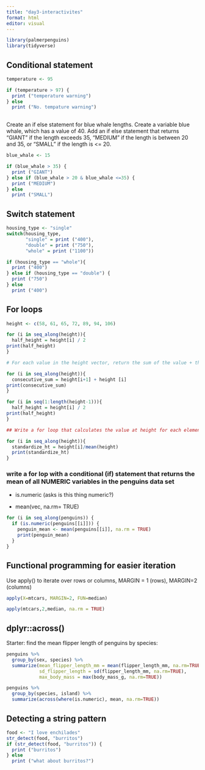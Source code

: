 ```yaml
---
title: "day3-interactivites"
format: html
editor: visual
---
```


```r
library(palmerpenguins)
library(tidyverse)
```

## Conditional statement

```r
temperature <- 95

if (temperature > 97) {
  print ("temperature warning")
} else 
  print ("No. tempature warning")
  
```

Create an if else statement for blue whale lengths. Create a variable blue whale, which has a value of 40. Add an if else statement that returns "GIANT" if the length exceeds 35, "MEDIUM" if the length is between 20 and 35, or "SMALL" if the length is \<= 20.

```r

blue_whale <- 15

if (blue_whale > 35) {
  print ("GIANT")
} else if (blue_whale > 20 & blue_whale <=35) {
  print ("MEDIUM")
} else 
  print ("SMALL")
```

## Switch statement

```r
housing_type <- "single"
switch(housing_type,
       "single" = print ("400"),
       "double" = print ("750"),
       "whole" = print ("1100"))

if (housing_type == "whole"){
  print ("400")
} else if (housing_type == "double") {
  print ("750")
} else 
  print ("400")
```

## For loops

```r
height <- c(58, 61, 65, 72, 89, 94, 106)

for (i in seq_along(height)){
  half_height = height[i] / 2
print(half_height)
}

# For each value in the height vector, return the sum of the value + the one right after it...

for (i in seq_along(height)){
  consecutive_sum = height[i+1] + height [i]
print(consecutive_sum)
}

for (i in seq(1:length(height-1))){
  half_height = height[i] / 2
print(half_height)
}

## Write a for loop that calculates the value at height for each element divided by the mean of the entire height vector 

for (i in seq_along(height)){
  standardize_ht = height[i]/mean(height)
  print(standardize_ht)
}
```

### write a for lop with a conditional (if) statement that returns the mean of all NUMERIC variables in the penguins data set

-   is.numeric (asks is this thing numeric?)

-   mean(vec, na.rm= TRUE)

```r
for (i in seq_along(penguins)) {
  if (is.numeric(penguins[[i]])) {
    penguin_mean <- mean(penguins[[i]], na.rm = TRUE)
    print(penguin_mean)
  }
}

```

## Functional programming for easier iteration

Use apply() to iterate over rows or columns, MARGIN = 1 (rows), MARGIN=2 (columns)

```r
apply(X=mtcars, MARGIN=2, FUN=median)

apply(mtcars,2,median, na.rm = TRUE)
```

## dplyr::across()

Starter: find the mean flipper length of penguins by species:

```r
penguins %>%
  group_by(sex, species) %>%
  summarize(mean_flipper_length_mm = mean(flipper_length_mm, na.rm=TRUE),
            sd_flipper_length = sd(flipper_length_mm, na.rm=TRUE),
            max_body_mass = max(body_mass_g, na.rm=TRUE))
```

```r
penguins %>%
  group_by(species, island) %>%
  summarize(across(where(is.numeric), mean, na.rm=TRUE))
```

## Detecting a string pattern

```r
food <- "I love enchilades"
str_detect(food, "burritos")
if (str_detect(food, "burritos")) {
  print ("burritos")
} else 
  print ("what about burritos?")
```

